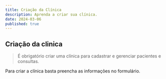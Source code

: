 ---
title: Criação da Clínica
description: Aprenda a criar sua clínica.
date: 2024-03-06
published: true
---

## Criação da clinica
> É obrigatório criar uma clínica para cadastrar e gerenciar pacientes e consultas.

Para criar a clínica basta preencha as informações no formulário.

<Image 
  src="/images/dialog-criacao-clinica.jpg" 
  alt="" 
  width={600} 
  height={400}
  quality={100}
  className="rounded-md" 
/>